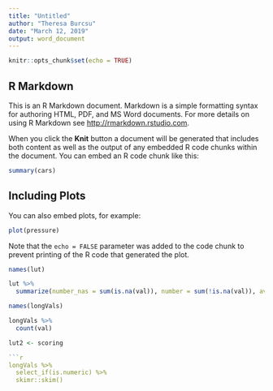 ```yaml
---
title: "Untitled"
author: "Theresa Burcsu"
date: "March 12, 2019"
output: word_document
---
```


```r
knitr::opts_chunk$set(echo = TRUE)
```

## R Markdown

This is an R Markdown document. Markdown is a simple formatting syntax for authoring HTML, PDF, and MS Word documents. For more details on using R Markdown see <http://rmarkdown.rstudio.com>.

When you click the **Knit** button a document will be generated that includes both content as well as the output of any embedded R code chunks within the document. You can embed an R code chunk like this:

```r
summary(cars)
```

## Including Plots

You can also embed plots, for example:

```r
plot(pressure)
```

Note that the `echo = FALSE` parameter was added to the code chunk to prevent printing of the R code that generated the plot.


```r
names(lut)
```
```r
lut %>%
  summarize(number_nas = sum(is.na(val)), number = sum(!is.na(val)), avg = mean(val))
```

```r
names(longVals)
```
```r
longVals %>%
  count(val)
```

```r
lut2 <- scoring

```r
longVals %>%
  select_if(is.numeric) %>%
  skimr::skim()
```
